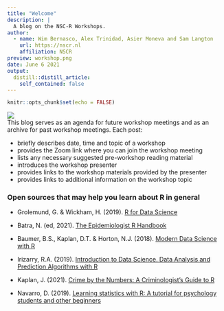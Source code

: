 ```yaml
---
title: "Welcome"
description: |
  A blog on the NSC-R Workshops. 
author:
  - name: Wim Bernasco, Alex Trinidad, Asier Moneva and Sam Langton
    url: https://nscr.nl
    affiliation: NSCR
preview: workshop.png
date: June 6 2021
output:
  distill::distill_article:
    self_contained: false
---
```


```r
knitr::opts_chunk$set(echo = FALSE)

```

![](workshop.png){out.width="50%"} <br> This blog serves as an agenda for future workshop meetings and as an archive for past workshop meetings. Each post:

-   briefly describes date, time and topic of a workshop
-   provides the Zoom link where you can join the workshop meeting
-   lists any necessary suggested pre-workshop reading material
-   introduces the workshop presenter
-   provides links to the workshop materials provided by the presenter
-   provides links to additional information on the workshop topic

### Open sources that may help you learn about R in general

-   Grolemund, G. & Wickham, H. (2019). [R for Data Science](https://r4ds.had.co.nz/)

-   Batra, N. (ed, 2021). [The Epidemiologist R Handbook](https://epirhandbook.com/index.html)

-   Baumer, B.S., Kaplan, D.T. & Horton, N.J. (2018). [Modern Data Science with R](https://mdsr-book.github.io/mdsr2e/)

-   Irizarry, R.A. (2019). [Introduction to Data Science. Data Analysis and Prediction Algorithms with R](https://rafalab.github.io/dsbook/)

-   Kaplan, J. (2021). [Crime by the Numbers: A Criminologist's Guide to R](https://crimebythenumbers.com/)

-   Navarro, D. (2019). [Learning statistics with R: A tutorial for psychology students and other beginners](https://learningstatisticswithr.com/book/)
